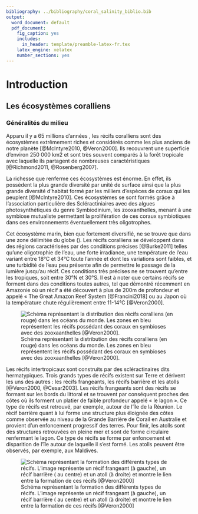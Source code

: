 ```yaml
---
bibliography: ../bibliography/coral_salinity_biblio.bib
output:
  word_document: default
  pdf_document:
    fig_caption: yes
    includes:
      in_header: template/preamble-latex-fr.tex
    latex_engine: xelatex
    number_sections: yes
---
```


# Introduction


## Les écosystèmes coralliens

### Généralités du milieu

Apparu il y a 65 millions d’années , les récifs coralliens sont des écosystèmes extrêmement riches et considérés comme les plus anciens de notre planète [@McIntyre2010, @Veron2000]. Ils recouvrent une superficie d’environ 250 000 km2 et sont très souvent comparés à la forêt tropicale avec laquelle ils partagent de nombreuses caractéristiques [@Richmond2011, @Rosenberg2007].

La richesse que renferme ces écosystèmes est énorme. En effet, ils possèdent la plus grande diversité par unité de surface ainsi que la plus grande diversité d’habitat formé par les milliers d’espèces de coraux qui les peuplent [@McIntyre2010]. Ces écosystèmes se sont formés grâce à l’association particulière des Scléractiniaires avec des algues photosynthétiques du genre Symbiodinium, les zooxanthelles, menant à une symbiose mutualiste permettant la prolifération de ces coraux symbiotiques dans ces environnements éventuellement très oligotrophes.

Cet écosystème marin, bien que fortement diversifié, ne se trouve que dans une zone délimitée du globe (\autoref{distri_coral}). Les récifs coralliens se développent dans des régions caractérisées par des conditions précises [@Burke2011] telles qu’une oligotrophie de l’eau, une forte irradiance, une température de l’eau variant entre 18°C et 34°C toute l’année et dont les variations sont faibles, et une turbidité de l’eau peu présente afin de permettre le passage de la lumière jusqu’au récif. Ces conditions très précises ne se trouvent qu’entre les tropiques, soit entre 30°N et 30°S. Il est à noter que certains récifs se forment dans des conditions toutes autres, tel que démontré récemment en Amazonie où un récif a été découvert à plus de 200m de profondeur et appelé « The Great Amazon Reef System [@Francini2018] ou au Japon où la température chute régulièrement entre 11-14°C [@Veron2000].

![Schéma représentant la distribution des récifs coralliens (en rouge) dans les océans du monde. Les zones en bleu représentent les récifs possédant des coraux en symbioses avec des zooxaanthelles [@Veron2000]. \label{distri_coral}](images/distri_coral.png)

Les récifs intertropicaux sont construits par des scléractinaires dits hermatypiques. Trois grands types de récifs existent sur Terre  et dérivent les uns des autres \autoref{recif_type} : les récifs frangeants, les récifs barrière et les atolls [@Veron2000, @Cesar2003]. Les récifs frangeants sont des récifs se formant sur les bords du littoral et se trouvent par conséquent proches des côtes où ils forment un platier de faible profondeur appelé « le lagon ». Ce type de récifs est retrouvé, par exemple, autour de l’île de la Réunion. Le récif barrière quant à lui forme une structure plus éloignée des côtes comme observée au niveau de la Grande Barrière de Corail en Australie et provient d’un enfoncement progressif des terres. Pour finir, les atolls sont des structures retrouvées en pleine mer et sont de forme circulaire renfermant le lagon. Ce type de récifs se forme par enfoncement et disparition de l’île autour de laquelle il s’est formé. Les atolls peuvent être observés, par exemple, aux Maldives.

![Schéma représentant la formation des différents types de récifs. L'image représente un récif frangeant (à gauche), un récif barrière ( au centre) et un atoll (à droite) et montre le lien entre la formation de ces récifs [@Veron2000]\label{recif_type}](images/recif_type.png)


